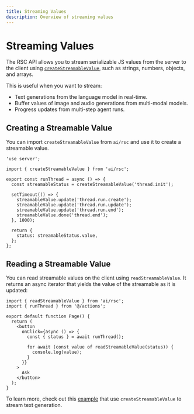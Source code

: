 ```yaml
---
title: Streaming Values
description: Overview of streaming values
---
```


# Streaming Values

The RSC API allows you to stream serializable JS values from the server to the client using [`createStreamableValue`](/docs/reference/ai-sdk-rsc/create-streamable-value), such as strings, numbers, objects, and arrays.

This is useful when you want to stream:

- Text generations from the language model in real-time.
- Buffer values of image and audio generations from multi-modal models.
- Progress updates from multi-step agent runs.

## Creating a Streamable Value

You can import `createStreamableValue` from `ai/rsc` and use it to create a streamable value.

```tsx file='app/actions.ts'
'use server';

import { createStreamableValue } from 'ai/rsc';

export const runThread = async () => {
  const streamableStatus = createStreamableValue('thread.init');

  setTimeout(() => {
    streamableValue.update('thread.run.create');
    streamableValue.update('thread.run.update');
    streamableValue.update('thread.run.end');
    streamableValue.done('thread.end');
  }, 1000);

  return {
    status: streamableStatus.value,
  };
};
```

## Reading a Streamable Value

You can read streamable values on the client using `readStreamableValue`. It returns an async iterator that yields the value of the streamable as it is updated:

```tsx file='app/page.tsx'
import { readStreamableValue } from 'ai/rsc';
import { runThread } from '@/actions';

export default function Page() {
  return (
    <button
      onClick={async () => {
        const { status } = await runThread();

        for await (const value of readStreamableValue(status)) {
          console.log(value);
        }
      }}
    >
      Ask
    </button>
  );
}
```

To learn more, check out this [example](/examples/next-app/basics/streaming-text-generation) that use `createStreamableValue` to stream text generation.
